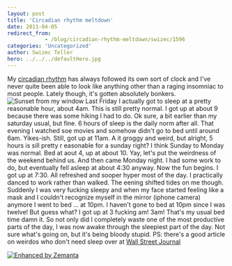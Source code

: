 ```yaml
---
layout: post
title: 'Circadian rhythm meltdown'
date: 2011-04-05
redirect_from: 
            - /blog/circadian-rhythm-meltdown/swizec/1596
categories: 'Uncategorized'
author: Swizec Teller
hero: ../../../defaultHero.jpg
---
```

My [circadian rhythm](http://en.wikipedia.org/wiki/Circadian_rhythm "Circadian rhythm") has always followed its own sort of clock and I've never quite been able to look like anything other than a raging insomniac to most people. Lately though, it's gotten absolutely bonkers.![](http://images.instagram.com/media/2011/04/05/e8f34ab0d63a46ff9108e40d81a466a6_7.jpg "Sunset from my window") Last Friday I actually got to sleep at a pretty reasonable hour, about 4am. This is still pretty normal. I got up at about 9 because there was some hiking I had to do. Ok sure, a bit earlier than my saturday usual, but fine. 6 hours of sleep is the daily norm after all. That evening I watched soe movies and somehow didn't go to bed until around 6am. Yikes-ish. Still, got up at 11am. A it groggy and weird, but alright, 5 hours is sill pretty r easonable for a sunday right? I think Sunday to Monday was normal. Bed at aout 4, up at about 10. Yay, let's put the weirdness of the weekend behind us. And then came Monday night. I had some work to do, but eventually fell asleep at about 4:30 anyway. Now the fun begins. I got up at 7:30. All refreshed and sooper hyper most of the day. I practically danced to work rather than walked. The eening shifted tides on me though. Suddenly I was very fucking sleepy and when my face started feeling like a mask and I couldn't recognize myself in the mirror (iphone camera) anymore I went to bed ... at 10pm. I haven't gone to bed at 10pm since I was twelve! But guess what? I got up at 3 fucking am! 3am! That's my usual bed time damn it. So not only did I completely waste one of the most productive parts of the day, I was now awake through the sleepiest part of the day. Not sure what's going on, but it's being bloody stupid. PS: there's a good article on weirdos who don't need sleep over at [Wall Street Journal](http://online.wsj.com/article/SB10001424052748703712504576242701752957910.html)

[![Enhanced by Zemanta](http://img.zemanta.com/zemified_e.png?x-id=15b65a58-9f3b-4a5d-806d-553bc7d4a89a)](http://www.zemanta.com/ "Enhanced by Zemanta")